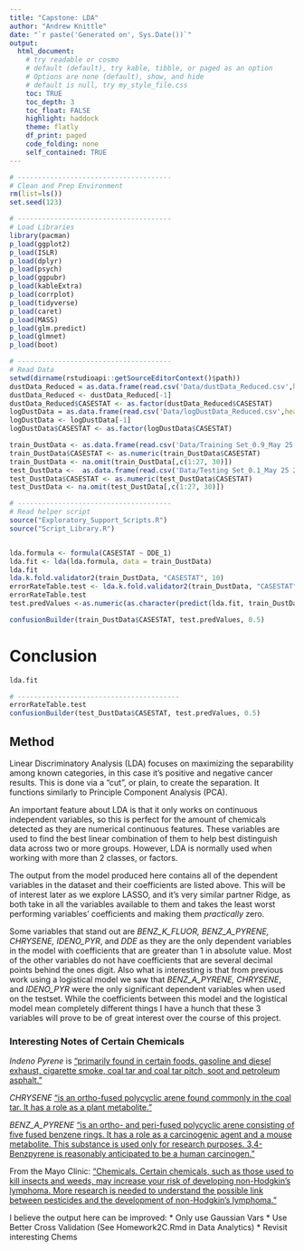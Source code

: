 ```yaml
---
title: "Capstone: LDA"
author: "Andrew Knittle"
date: "`r paste('Generated on', Sys.Date())`" 
output: 
  html_document: 
    # try readable or cosmo
    # default (default), try kable, tibble, or paged as an option
    # Options are none (default), show, and hide
    # default is null, try my_style_file.css
    toc: TRUE
    toc_depth: 3
    toc_float: FALSE
    highlight: haddock
    theme: flatly
    df_print: paged
    code_folding: none
    self_contained: TRUE
---
```


```r
# --------------------------------------
# Clean and Prep Environment
rm(list=ls())
set.seed(123)

# --------------------------------------
# Load Libraries
library(pacman)
p_load(ggplot2)
p_load(ISLR)
p_load(dplyr)
p_load(psych)
p_load(ggpubr)
p_load(kableExtra)
p_load(corrplot)
p_load(tidyverse)
p_load(caret)
p_load(MASS)
p_load(glm.predict)
p_load(glmnet)
p_load(boot)

# --------------------------------------
# Read Data
setwd(dirname(rstudioapi::getSourceEditorContext()$path))
dustData_Reduced = as.data.frame(read.csv('Data/dustData_Reduced.csv',header=T,sep=','))
dustData_Reduced <- dustData_Reduced[-1]
dustData_Reduced$CASESTAT <- as.factor(dustData_Reduced$CASESTAT)
logDustData = as.data.frame(read.csv('Data/logDustData_Reduced.csv',header=T,sep=','))
logDustData <- logDustData[-1]
logDustData$CASESTAT <- as.factor(logDustData$CASESTAT)

train_DustData <- as.data.frame(read.csv('Data/Training Set_0.9_May 25 2021.csv',header=T,sep=','))[-1]
train_DustData$CASESTAT <- as.numeric(train_DustData$CASESTAT)
train_DustData <- na.omit(train_DustData[,c(1:27, 30)])
test_DustData <-  as.data.frame(read.csv('Data/Testing Set_0.1_May 25 2021.csv',header=T,sep=','))[-1]
test_DustData$CASESTAT <- as.numeric(test_DustData$CASESTAT)
test_DustData <- na.omit(test_DustData[,c(1:27, 30)])

# --------------------------------------
# Read helper script
source("Exploratory_Support_Scripts.R")
source("Script_Library.R")



```




```r

lda.formula <- formula(CASESTAT ~ DDE_1)
lda.fit <- lda(lda.formula, data = train_DustData)
lda.fit
lda.k.fold.validator2(train_DustData, "CASESTAT", 10)
errorRateTable.test <- lda.k.fold.validator2(train_DustData, "CASESTAT", 10)
errorRateTable.test
test.predValues <-as.numeric(as.character(predict(lda.fit, train_DustData)$class))

confusionBuilder(train_DustData$CASESTAT, test.predValues, 0.5)

```


# Conclusion

```r


lda.fit

# ----------------------------------------
errorRateTable.test
confusionBuilder(test_DustData$CASESTAT, test.predValues, 0.5)
```

## Method

Linear Discriminatory Analysis (LDA) focuses on maximizing the separability among known categories, in this case it's positive and negative cancer results. This is done via a "cut", or plain, to create the separation. It functions similarly to Principle Component Analysis (PCA).

An important feature about LDA is that it only works on continuous independent variables, so this is perfect for the amount of chemicals detected as they are numerical continuous features. These variables are used to find the best linear combination of them to help best distinguish data across two or more groups. However, LDA is normally used when working with more than 2 classes, or factors.

The output from the model produced here contains all of the dependent variables in the dataset and their coefficients are listed above. This will be of interest later as we explore LASSO, and it's very similar partner Ridge, as both take in all the variables available to them and takes the least worst performing variables' coefficients and making them *practically* zero.

Some variables that stand out are *BENZ_K_FLUOR, BENZ_A_PYRENE, CHRYSENE, IDENO_PYR*, and *DDE* as they are the only dependent variables in the model with coefficients that are greater than 1 in absolute value. Most of the other variables do not have coefficients that are several decimal points behind the ones digit. Also what is interesting is that from previous work using a logistical model we saw that *BENZ_A_PYRENE, CHRYSENE*, and *IDENO_PYR* were the only significant dependent variables when used on the testset. While the coefficients between this model and the logistical model mean completely different things I have a hunch that these 3 variables will prove to be of great interest over the course of this project.

### Interesting Notes of Certain Chemicals

*Indeno Pyrene* is ["primarily found in certain foods, gasoline and diesel exhaust, cigarette smoke, coal tar and coal tar pitch, soot and petroleum asphalt."](https://pubchem.ncbi.nlm.nih.gov/compound/Indeno_1_2_3-cd_pyrene#:~:text=Indeno%5B1%2C2%2C3%2Dcd%5Dpyrene%20is,pitch%2C%20soot%20and%20petroleum%20asphalt.)

*CHRYSENE* ["is an ortho-fused polycyclic arene found commonly in the coal tar. It has a role as a plant metabolite."](https://pubchem.ncbi.nlm.nih.gov/compound/Chrysene)

*BENZ_A_PYRENE* ["is an ortho- and peri-fused polycyclic arene consisting of five fused benzene rings. It has a role as a carcinogenic agent and a mouse metabolite. This substance is used only for research purposes. 3,4-Benzpyrene is reasonably anticipated to be a human carcinogen." ](https://pubchem.ncbi.nlm.nih.gov/compound/Benzo_a_pyrene)

From the Mayo Clinic: ["Chemicals. Certain chemicals, such as those used to kill insects and weeds, may increase your risk of developing non-Hodgkin's lymphoma. More research is needed to understand the possible link between pesticides and the development of non-Hodgkin's lymphoma."](https://www.mayoclinic.org/diseases-conditions/non-hodgkins-lymphoma/symptoms-causes/syc-20375680)


<REVIST THIS>
I believe the output here can be improved:
  * Only use Gaussian Vars
  * Use Better Cross Validation (See Homework2C.Rmd in Data Analytics)
  * Revisit interesting Chems





